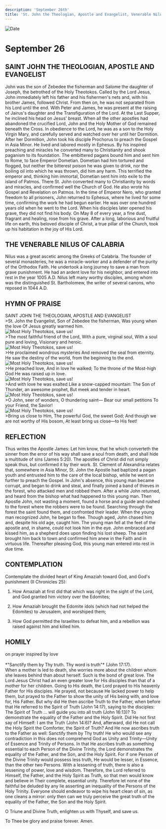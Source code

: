 ```yaml
---
description: 'September 26th'
title: 'St. John the Theologian, Apostle and Evangelist, Venerable Nilus of Calabria'
---
```


<CustomPaginator />
<RunningHead />

<Image src="/title-imprint.png" height={68} width={50} alt="Date" className="title-imprint"/>

# <div id="date">September <Image className="four-dot" src="/four-dot.png" height={15} width={15} alt="" />26</div>

## SAINT JOHN THE THEOLOGIAN, APOSTLE AND EVANGELIST

John was the son of Zebedee the fisherman and Salome the daughter of Joseph, the betrothed of the Holy Theotokos. Called by the Lord Jesus, John immediately left his father and his fishermen's nets and, with his brother James, followed Christ. From then on, he was not separated from his Lord until the end. With Peter and James, he was present at the raising of Jairus's daughter and the Transfiguration of the Lord. At the Last Supper, he inclined his head on Jesus' breast. When all the other apostles had abandoned the crucified Lord, John and the Holy Mother of God remained beneath the Cross. In obedience to the Lord, he was as a son to the Holy Virgin Mary, and carefully served and watched over her until her Dormition. After her Dormition, John took his disciple Prochorus to preach the Gospel in Asia Minor. He lived and labored mostly in Ephesus. By his inspired preaching and miracles he converted many to Christianity and shook paganism to its foundation. The embittered pagans bound him and sent him to Rome, to face Emperor Dometian. Dometian had him tortured and flogged, but neither the bitterest poison he was given to drink, nor the boiling oil into which he was thrown, did him any harm. This terrified the emperor and, thinking him immortal, Dometian sent him into exile to the island of Patmos. There St. John converted many to Christianity by words and miracles, and confirmed well the Church of God. He also wrote his Gospel and Revelation on Patmos. In the time of Emperor Nero, who granted freedom to all prisoners, John returned to Ephesus, where he lived for some time, confirming the work he had begun earlier. He was over one hundred years old when he went to the Lord. When his disciples later opened his grave, they did not find his body. On May 8 of every year, a fine dust, fragrant and healing, rose from his grave. After a long, laborious and fruitful life on earth, this beloved disciple of Christ, a true pillar of the Church, took up his habitation in the joy of His Lord.

## THE VENERABLE NILUS OF CALABRIA

Nilus was a great ascetic among the Greeks of Calabria. The founder of several monasteries, he was a miracle-worker and a defender of the purity of the Orthodox Faith. He undertook a long journey to save a man from grave punishment. He had an ardent love for his neighbor, and entered into rest in the year 1005 A.D. Nilus left many worthy disciples, among whom was the distinguished St. Bartholomew, the writer of several canons, who reposed in 1044 A.D.


## HYMN OF PRAISE
<div style={{textAlign:'center', color:'crimson', fontWeight:'bold'}}>
SAINT JOHN THE THEOLOGIAN, APOSTLE AND EVANGELIST
</div>
>St. John the Evangelist,  
Son of Zebedee the fisherman,  
Was young when the love  
Of Jesus greatly warmed him.  
<div style={{marginLeft: '10rem', marginTop:'1rem', maxWidth: '2rem'}}><Image className="four-dot" src="/four-dot.png" height={15} width={15} alt="Most Holy Theotokos, save us!" /></div>
>The most faithful friend of the Lord,  
With a pure, virginal soul,  
With a soul pure and loving,  
Visionary and heroic.  
<div style={{marginLeft: '10rem', marginTop:'1rem', maxWidth: '2rem'}}><Image className="four-dot" src="/four-dot.png" height={15} width={15} alt="Most Holy Theotokos, save us!" /></div>
>He proclaimed wondrous mysteries  
And removed the seal from eternity.  
He saw the destiny of the world,   
from the beginning to the end.  
<div style={{marginLeft: '10rem', marginTop:'1rem', maxWidth: '2rem'}}><Image className="four-dot" src="/four-dot.png" height={15} width={15} alt="Most Holy Theotokos, save us!" /></div>
>He preached love,  
And in love he walked;  
To the throne of the Most-high God  
He was raised up in love.  
<div style={{marginLeft: '10rem', marginTop:'1rem', maxWidth: '2rem'}}><Image className="four-dot" src="/four-dot.png" height={15} width={15} alt="Most Holy Theotokos, save us!" /></div>
>And with love he was exalted  
Like a snow-capped mountain:  
The Son of Thunder, an awesome prophet,  
But meek and tender in heart.  
<div style={{marginLeft: '10rem', marginTop:'1rem', maxWidth: '2rem'}}><Image className="four-dot" src="/four-dot.png" height={15} width={15} alt="Most Holy Theotokos, save us!" /></div>
>O John, seer of wonders,  
O thundering saint—  
Bear our small petitions  
To your Friend, the Savior!  
<div style={{marginLeft: '10rem', marginTop:'1rem', maxWidth: '2rem'}}><Image className="four-dot" src="/four-dot.png" height={15} width={15} alt="Most Holy Theotokos, save us!" /></div>
>Bring us close to Him,  
The powerful God, the sweet God;  
And though we are not worthy of His bosom,  
At least bring us close—to His feet!  


## REFLECTION

Thus writes the Apostle James: Let him know, that he which converteth the sinner from the error of his way shall save a soul from death, and shall hide a multitude of sins (James 5:20). The apostles of Christ did not simply speak thus, but confirmed it by their work. St. Clement of Alexandria relates that, somewhere in Asia Minor, St. John the Apostle had baptized a pagan youth and entrusted him to the care of the local bishop, while he went on further to preach the Gospel. In John's absence, this young man became corrupt, and began to drink and steal, and finally joined a band of thieves in the forest, who attacked men and robbed them. After a while John returned, and heard from the bishop what had happened to this young man. Then Apostle John, not wasting a moment, found a horse and a guide and rushed to the forest where the robbers were to be found. Searching through the forest the saint found them, and confronted their leader. When the young man recognized John, he began to flee. Though aged, John chased him and, despite his old age, caught him. The young man fell at the feet of the apostle and, in shame, could not look him in the eye. John embraced and kissed him, as a shepherd does upon finding his lost sheep. The saint brought him back to town and confirmed him anew in the Faith and in virtuous life. Thereafter pleasing God, this young man entered into rest in due time.


## CONTEMPLATION

Contemplate the divided heart of King Amaziah toward God, and God's punishment (II Chronicles 25):

1. How Amaziah at first did that which was right in the sight of the Lord, and God granted him victory over the Edomites;

2. How Amaziah brought the Edomite idols (which had not helped the Edomites) to Jerusalem, and worshiped them;

3. How God permitted the Israelites to defeat him, and a rebellion was raised against him and killed him.


## HOMILY
<div style={{textAlign:'center', color:'crimson', fontWeight:'bold'}}>
on prayer inspired by love
</div>
<br />
<div style={{textAlign:'right'}}>
*"Sanctify them by Thy truth. Thy word is truth"* (John 17:17).
</div>
When a mother is led to death, she worries more about the children whom she leaves behind than about herself. Such is the bond of great love. The Lord Jesus Christ had an even greater love for His disciples than that of a mother for her children. Going to His death, the Lord prayed to His heavenly Father for His disciples. He prayed, not because He lacked power to help them, but prayed to the Father to show the unity of His being with, and love for, His Father. But why did He then ascribe Truth to the Father, when before that He referred to the Spirit of Truth (John 14:17), saying to the disciples: The Spirit of Truth … will guide you into all truth (John 16:13)? To demonstrate the equality of the Father and the Holy Spirit. Did He not first say of Himself: I am the Truth (John 14:6)? And, afterward, did He not call the Holy Spirit the Comforter, the Spirit of Truth? And He now ascribes truth to the Father as well: Sanctify them by Thy truth! He who would see any contradiction in this does not comprehend God as Unity and Trinity—Unity of Essence and Trinity of Persons. In that He ascribes truth as something essential to each Person of the Divine Trinity, the Lord demonstrates the equality of the Father, and the Son, and the Holy Spirit. For if one Person of the Divine Trinity would possess less truth, He would be lesser, in Essence, than the other two Persons. With a lessening of truth, there is also a lessening of power, love and wisdom. Therefore, the Lord referred to Himself, the Father, and the Holy Spirit as Truth, so that men would know and believe in Their complete, essential unity. Therefore let none of the faithful be deluded by any lie asserting an inequality of the Persons of the Holy Trinity. Everyone should endeavor to wipe his heart clean of sin, as one cleans a mirror: only then can we truly perceive the great truth of the equality of the Father, the Son and the Holy Spirit.

O Triune and Divine Truth, enlighten us with Thyself, and save us.

To Thee be glory and praise forever. Amen.